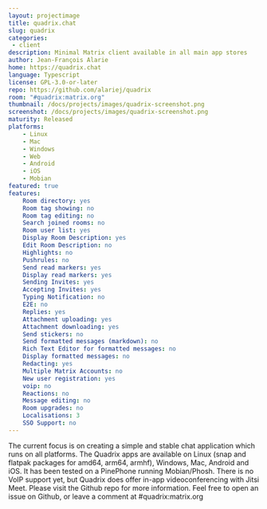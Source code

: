 ```yaml
---
layout: projectimage
title: quadrix.chat
slug: quadrix
categories:
 - client
description: Minimal Matrix client available in all main app stores
author: Jean-François Alarie
home: https://quadrix.chat
language: Typescript
license: GPL-3.0-or-later
repo: https://github.com/alariej/quadrix
room: "#quadrix:matrix.org"
thumbnail: /docs/projects/images/quadrix-screenshot.png
screenshot: /docs/projects/images/quadrix-screenshot.png
maturity: Released
platforms:
    - Linux
    - Mac
    - Windows
    - Web
    - Android
    - iOS
    - Mobian
featured: true
features:
    Room directory: yes
    Room tag showing: no
    Room tag editing: no
    Search joined rooms: no
    Room user list: yes
    Display Room Description: yes
    Edit Room Description: no
    Highlights: no
    Pushrules: no
    Send read markers: yes
    Display read markers: yes
    Sending Invites: yes
    Accepting Invites: yes
    Typing Notification: no
    E2E: no
    Replies: yes
    Attachment uploading: yes
    Attachment downloading: yes
    Send stickers: no
    Send formatted messages (markdown): no
    Rich Text Editor for formatted messages: no
    Display formatted messages: no
    Redacting: yes
    Multiple Matrix Accounts: no
    New user registration: yes
    voip: no
    Reactions: no
    Message editing: no
    Room upgrades: no
    Localisations: 3
    SSO Support: no
---  
```

The current focus is on creating a simple and stable chat application
which runs on all platforms. The Quadrix apps are available on Linux
(snap and flatpak packages for amd64, arm64, armhf), Windows, Mac,
Android and iOS. It has been tested on a PinePhone running Mobian/Phosh.
There is no VoIP support yet, but Quadrix does offer in-app
videoconferencing with Jitsi Meet. Please visit the Github repo for
more information. Feel free to open an issue on Github, or leave a
comment at #quadrix:matrix.org